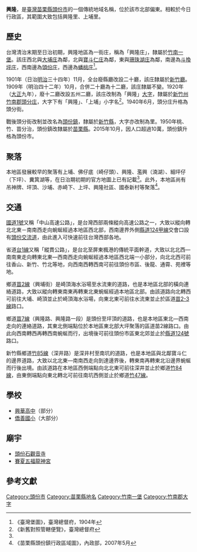 {{noteTA　
|1 = zh-cn:庄; zh-hk:庄; zh-tw:庄;
}}
'''興隆'''，是[[臺灣|臺灣]][[苗栗縣|苗栗縣]][[頭份市|頭份市]]的一個傳統地域名稱，位於該市北部偏東。相較於今日行政區，其範圍大致包括興隆里、上埔里。

==歷史==
台灣清治末期至日治初期，興隆地區為一街庄，稱為「興隆庄」，隸屬於[[竹南一堡|竹南一堡]]。該庄西北與[[大埔_(苗栗縣竹南鎮)|大埔庄]]為鄰，北與[[寶斗仁庄|寶斗仁庄]]為鄰，東與[[珊珠湖庄|珊珠湖庄]]為鄰，南邊為[[斗換坪庄|斗換坪庄]]，西南邊為[[頭分_(大字)|頭份庄]]，西邊為[[蟠桃庄|蟠桃庄]]<ref name="臺灣堡圖">《臺灣堡圖》，臺灣總督府，1904年</ref>。

1901年（日治[[明治|明治]]三十四年）11月，全台廢縣廳改設二十廳，該庄隸屬於[[新竹廳|新竹廳]]。1909年（明治四十二年）10月，合併二十廳為十二廳，該庄隸屬不變。1920年（[[大正|大正]]九年），廢十二廳改設五州二廳，該庄改制為「興隆」[[大字|大字]]，隸屬於[[新竹州|新竹州]][[竹南郡|竹南郡]][[頭分庄|頭分庄]]，大字下有「興隆」、「上埔」小字名<ref>《新舊對照管轄便覽》，臺灣總督府</ref>。1940年6月，頭分庄升格為頭分街。

戰後頭分街改制並改名為[[頭份鎮|頭份鎮]]，隸屬於[[新竹縣|新竹縣]]，大字亦改制為里。1950年桃、竹、苗分治，頭份鎮改隸屬於[[苗栗縣|苗栗縣]]。2015年10月，因人口超過10萬，頭份鎮升格為頭份市。

==聚落==
本地區發展較早的聚落有上埔、佛仔底（崎仔頭）、興隆、濫興（湳湖）、細坪仔（下坪）、糞箕湖等，在日治期初期的官方地圖上已有記載<ref name="臺灣堡圖"/>。此外，本地區尚有吊神牌、坪頂、沙埔、赤崎下、上坪、興隆社區、國泰新村等聚落<ref>《苗栗縣頭份鎮行政區域圖》，內政部，2007年5月</ref>。

==交通==
[[中山高速公路|國道1號]]又稱「中山高速公路」，是台灣西部兩條縱向高速公路之一，大致以縱向轉北北東－南南西走向蜿蜒經過本地區西北部，西南邊界外側[[縣道124甲線|縣道124甲線]]交會口設有[[頭份交流道|頭份交流道]]，由此進入可快速前往台灣西部各地。

省道[[台1線|台1線]]又稱「縱貫公路」，是台北至屏東楓港的傳統平面幹道，大致以北北西—南南東走向轉東北東—西南西走向蜿蜒經過本地區西北端一小部分，向北北西可前往香山、新竹、竹北等地，向西南西轉西南可前往頭份市區、後龍、通霄、苑裡等地。

鄉道[[苗2線|苗2線]]（興埔街）是崎頂海水浴場至水流東的道路，也是本地區北部的橫向連絡道路，大致以縱向轉東南東再轉東北東蜿蜒經過本地區北部。由該道路向北轉西可前往大埔、崎頂並止於崎頂海水浴場，向東北東可前往水流東並止於區道[[苗2-3線|苗2-3線]]路口。

鄉道[[苗7線|苗7線]]（興隆路、興隆路一段）是頭份至坪頂的道路，也是本地區東北—西南走向的連絡道路，其東北側端點位於本地區東北部大坪聚落的區道苗2線路口。由此向西南轉西再轉西南蜿蜒而行，出境後可前往頭份市區東北郊並止於[[縣道124號|縣道124號]]路口。

新竹縣鄉道[[竹85線|竹85線]]（深井路）是深井村至南坑的道路，也是本地區與北鄰寶斗仁的邊界道路，大致以北北東—南南西走向到達邊界後，轉東南再轉東北沿邊界蜿蜒而行後出境。由該道路在本地區西側端點向北北東可前往深井並止於鄉道[[竹84線|竹84線]]，由東側端點向東北轉北可前往南坑西側並止於鄉道[[竹47線|竹47線]]。

==學校==
*[[興華高中|興華高中]]（部分）
*[[僑善國小|僑善國小]]（大部分）

==廟宇==
*[[頭份石觀音寺|頭份石觀音寺]]
*[[賽夏五福龍神宮|賽夏五福龍神宮]]

==參考文獻==
{{reflist}}

{{竹南郡}}

[[Category:頭份市|Category:頭份市]]
[[Category:苗栗縣地名|Category:苗栗縣地名]]
[[Category:竹南一堡|Category:竹南一堡]]
[[Category:竹南郡大字|Category:竹南郡大字]]